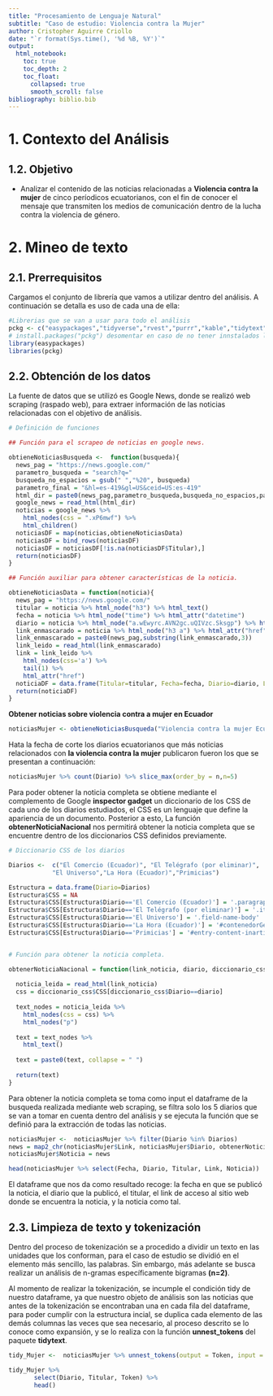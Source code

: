 ```yaml
---
title: "Procesamiento de Lenguaje Natural"
subtitle: "Caso de estudio: Violencia contra la Mujer"
author: Cristopher Aguirre Criollo
date: "`r format(Sys.time(), '%d %B, %Y')`"
output: 
  html_notebook:
    toc: true
    toc_depth: 2
    toc_float:
      collapsed: true
      smooth_scroll: false
bibliography: biblio.bib
---
```


# **1. Contexto del Análisis**

## **1.2. Objetivo**

+ Analizar el contenido de las noticias relacionadas a **Violencia contra la mujer** de cinco períodicos ecuatorianos, con el fin de conocer el mensaje que transmiten los medios de comunicación dentro de la lucha contra la violencia de género. 

# **2. Mineo de texto**

## **2.1. Prerrequisitos**

Cargamos el conjunto de librería que vamos a utilizar dentro del análisis. A continuación se detalla es uso de cada una de ella:

```r
#Librerias que se van a usar para todo el análisis
pckg <- c("easypackages","tidyverse","rvest","purrr","kable","tidytext")
# install.packages("pckg") desomentar en caso de no tener innstalados los paquetes
library(easypackages)
libraries(pckg)
```

## **2.2. Obtención de los datos**

La fuente de datos que se utilizó es Google News, donde se realizó web scraping (raspado web), para extraer información de las noticias relacionadas con el objetivo de análisis.  

```r
# Definición de funciones

## Función para el scrapeo de noticias en google news.

obtieneNoticiasBusqueda <-  function(busqueda){
  news_pag = "https://news.google.com/"
  parametro_busqueda = "search?q="
  busqueda_no_espacios = gsub(" ","%20", busqueda)
  parametro_final = "&hl=es-419&gl=US&ceid=US:es-419"
  html_dir = paste0(news_pag,parametro_busqueda,busqueda_no_espacios,parametro_final)
  google_news = read_html(html_dir)
  noticias = google_news %>% 
    html_nodes(css = ".xP6mwf") %>% 
    html_children()
  noticiasDF = map(noticias,obtieneNoticiasData)
  noticiasDF = bind_rows(noticiasDF)
  noticiasDF = noticiasDF[!is.na(noticiasDF$Titular),]
  return(noticiasDF)
}

## Función auxiliar para obtener características de la noticia.

obtieneNoticiasData = function(noticia){
  news_pag = "https://news.google.com/"
  titular = noticia %>% html_node("h3") %>% html_text()
  fecha = noticia %>% html_node("time") %>% html_attr("datetime")
  diario = noticia %>% html_node("a.wEwyrc.AVN2gc.uQIVzc.Sksgp") %>% html_text()
  link_enmascarado = noticia %>% html_node("h3 a") %>% html_attr("href")
  link_enmascarado = paste0(news_pag,substring(link_enmascarado,3))  
  link_leido = read_html(link_enmascarado)
  link = link_leido %>% 
    html_nodes(css='a') %>% 
    tail(1) %>% 
    html_attr("href")
  noticiaDF = data.frame(Titular=titular, Fecha=fecha, Diario=diario, Link=link, stringsAsFactors = F)
  return(noticiaDF)
}

```

**Obtener noticias sobre violencia contra a mujer en Ecuador**
```r
noticiasMujer <- obtieneNoticiasBusqueda("Violencia contra la mujer Ecuador")
```

Hata la fecha de corte los diarios ecuatorianos que más noticias relacionados con **la violencia contra la mujer** publicaron fueron los que se presentan a continuación: 

```r
noticiasMujer %>% count(Diario) %>% slice_max(order_by = n,n=5)
```

Para poder obtener la noticia completa se obtiene mediante el complemento de Google **inspector gadget** un diccionario de los CSS de cada uno de los diarios estudiados, el CSS es un lenguaje que define la apariencia de un documento. Posterior a esto, La función **obtenerNoticiaNacional** nos permitirá obtener la noticia completa que se encuentre dentro de los diccionarios CSS definidos previamente.

```r

# Diccionario CSS de los diarios

Diarios <-  c("El Comercio (Ecuador)", "El Telégrafo (por eliminar)", 
            "El Universo","La Hora (Ecuador)","Primicias")

Estructura = data.frame(Diario=Diarios)
Estructura$CSS = NA
Estructura$CSS[Estructura$Diario=='El Comercio (Ecuador)'] = '.paragraphs'
Estructura$CSS[Estructura$Diario=='El Telégrafo (por eliminar)'] = '.itemFullText'
Estructura$CSS[Estructura$Diario=='El Universo'] = '.field-name-body'
Estructura$CSS[Estructura$Diario=='La Hora (Ecuador)'] = '#contenedorGeneral'
Estructura$CSS[Estructura$Diario=='Primicias'] = '#entry-content-inarticle'


# Función para obtener la noticia completa. 

obtenerNoticiaNacional = function(link_noticia, diario, diccionario_css){
  
  noticia_leida = read_html(link_noticia)
  css = diccionario_css$CSS[diccionario_css$Diario==diario]
  
  text_nodes = noticia_leida %>% 
    html_nodes(css = css) %>% 
    html_nodes("p")
  
  text = text_nodes %>% 
    html_text()
  
  text = paste0(text, collapse = " ")
  
  return(text)
}
```

Para obtener la noticia completa se toma como input el dataframe de la busqueda realizada mediante web scraping, se filtra solo los 5 diarios que se van a tomar en cuenta dentro del análisis y se ejecuta la función que se definió para la extracción de todas las noticias. 

```r
noticiasMujer <-  noticiasMujer %>% filter(Diario %in% Diarios)
news = map2_chr(noticiasMujer$Link, noticiasMujer$Diario, obtenerNoticiaNacional, diccionario_css=Estructura)
noticiasMujer$Noticia = news
```

```r
head(noticiasMujer %>% select(Fecha, Diario, Titular, Link, Noticia))
```

El dataframe que nos da como resultado recoge: la fecha en que se publicó la noticia, el diario que la publicó, el titular, el link de acceso al sitio web donde se encuentra la noticia, y la noticia como tal. 


## **2.3. Limpieza de texto y tokenización**

Dentro del proceso de tokenización se a procedido a dividir un texto en las unidades que los conforman, para el caso de estudio se dividió en el elemento más sencillo, las palabras. Sin embargo, más adelante se busca realizar un análisis de n-gramas específicamente bigramas **(n=2)**.

Al momento de realizar la tokenización, se incumple el condición tidy de nuestro dataframe, ya que nuestro objeto de análisis son las noticias que antes de la tokenización se encontraban una en cada fila del dataframe, para poder cumplir con la estructura incial, se duplica cada elemento de las demás columnas las veces que sea necesario, al proceso descrito se lo conoce como expansión, y se lo realiza con la función **unnest_tokens** del paquete **tidytext**.

```r
tidy_Mujer <-  noticiasMujer %>% unnest_tokens(output = Token, input = Noticia)

tidy_Mujer %>% 
       select(Diario, Titular, Token) %>% 
       head()
```


















